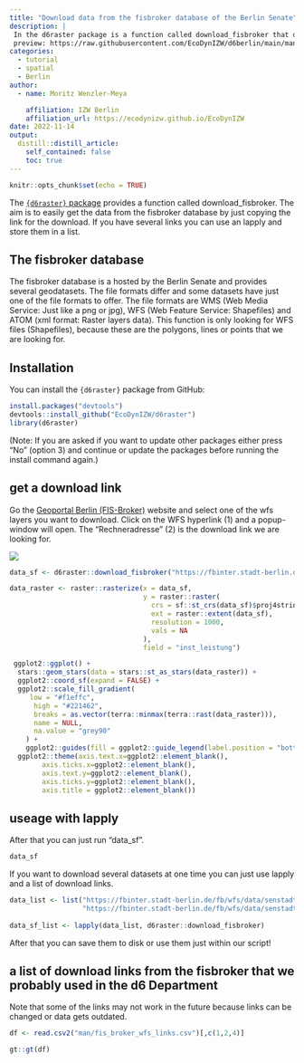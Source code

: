 ```yaml
---
title: "Download data from the fisbroker database of the Berlin Senate"
description: |
 In the d6raster package is a function called download_fisbroker that downloads wfs data from the fisbroker database from the Berlin Senate. 
 preview: https://raw.githubusercontent.com/EcoDynIZW/d6berlin/main/man/figures/d6_raster_icon.png
categories:
  - tutorial
  - spatial
  - Berlin
author:
  - name: Moritz Wenzler-Meya

    affiliation: IZW Berlin
    affiliation_url: https://ecodynizw.github.io/EcoDynIZW
date: 2022-11-14
output:
  distill::distill_article:
    self_contained: false
    toc: true
---
```


```r
knitr::opts_chunk$set(echo = TRUE)
```

The [`{d6raster}` package](https://github.com/EcoDynIZW/d6raster) provides a function called download_fisbroker. The aim is to easily get the data from the fisbroker database by just copying the link for the download. If you have several links you can use an lapply and store them in a list.

## The fisbroker database

The fisbroker database is a hosted by the Berlin Senate and provides several geodatasets. The file formats differ and some datasets have just one of the file formats to offer. The file formats are WMS (Web Media Service: Just like a png or jpg), WFS (Web Feature Service: Shapefiles) and ATOM (xml format: Raster layers data). This function is only looking for WFS files (Shapefiles), because these are the polygons, lines or points that we are looking for. 

## Installation

You can install the `{d6raster}` package from GitHub:

```r
install.packages("devtools")
devtools::install_github("EcoDynIZW/d6raster")
library(d6raster)
```

(Note: If you are asked if you want to update other packages either press "No" (option 3) and continue or update the packages before running the install command again.)


## get a download link

Go the [Geoportal Berlin (FIS-Broker)](https://fbinter.stadt-berlin.de/fb/index.jsp) website and select one of the wfs layers you want to download. Click on the WFS hyperlink (1) and a popup-window will open. The "Rechneradresse" (2) is the download link we are looking for.

![](man/download-fisbroker-1.png)

```r
data_sf <- d6raster::download_fisbroker("https://fbinter.stadt-berlin.de/fb/wfs/data/senstadt/s_wind_standort")
```

```r
data_raster <- raster::rasterize(x = data_sf,
                                 y = raster::raster(
                                   crs = sf::st_crs(data_sf)$proj4string,
                                   ext = raster::extent(data_sf),
                                   resolution = 1000,
                                   vals = NA
                                 ),
                                 field = "inst_leistung")
```


```r
 ggplot2::ggplot() +
  stars::geom_stars(data = stars::st_as_stars(data_raster)) +
  ggplot2::coord_sf(expand = FALSE) + 
  ggplot2::scale_fill_gradient(
     low = "#f1effc",
      high = "#221462",
      breaks = as.vector(terra::minmax(terra::rast(data_raster))),
      name = NULL,
      na.value = "grey90"
    ) +
    ggplot2::guides(fill = ggplot2::guide_legend(label.position = "bottom"))+
  ggplot2::theme(axis.text.x=ggplot2::element_blank(),
        axis.ticks.x=ggplot2::element_blank(),
        axis.text.y=ggplot2::element_blank(),
        axis.ticks.y=ggplot2::element_blank(),
        axis.title = ggplot2::element_blank())

```


## useage with lapply

After that you can just run "data_sf".

```r
data_sf
```

If you want to download several datasets at one time you can just use lapply and a list of download links.

```r
data_list <- list("https://fbinter.stadt-berlin.de/fb/wfs/data/senstadt/s_wind_standort",
                  "https://fbinter.stadt-berlin.de/fb/wfs/data/senstadt/sach_kleing") 
  
data_sf_list <- lapply(data_list, d6raster::download_fisbroker)
```

After that you can save them to disk or use them just within our script!

## a list of download links from the fisbroker that we probably used in the d6 Department

Note that some of the links may not work in the future because links can be changed or data gets outdated.

```r
df <- read.csv2("man/fis_broker_wfs_links.csv")[,c(1,2,4)]
```

```r
gt::gt(df)
```

